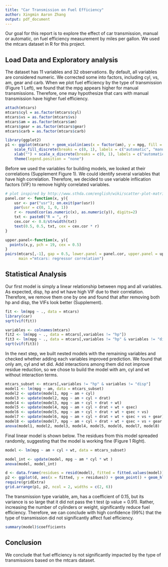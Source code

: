 ```yaml
---
title: "Car Transmission on Fuel Efficiency"
author: Xingmin Aaron Zhang
output: pdf_document
---
```


Our goal for this report is to explore the effect of car transmission, manual or automatic, on fuel efficiency measurement by miles per gallon. We used the mtcars dataset in R for this project.

## Load Data and Exploratory analysis

The dataset has 11 variables and 32 observations. By default, all variables are considered numeric. We corrected some into factors, including cyl, vs, am, gear and carb. When we plot fuel efficiency by the type of transmission (Figure 1 Left), we found that the mpg appears higher for manual transmissions. Therefore, one may hypothesize that cars with manual transmission have higher fuel efficiency.

```r
attach(mtcars)
mtcars$cyl = as.factor(mtcars$cyl)
mtcars$vs = as.factor(mtcars$vs)
mtcars$am = as.factor(mtcars$am)
mtcars$gear = as.factor(mtcars$gear)
mtcars$carb = as.factor(mtcars$carb)
```


```r
library(ggplot2)
p1 <- ggplot(mtcars) + geom_violin(aes(x = factor(am), y = mpg, fill = factor(am)), draw_quantiles = c(0.5)) + 
    scale_fill_discrete(breaks = c(0, 1), labels = c("automatic", "manual")) + 
    xlab("") + scale_x_discrete(breaks = c(0, 1), labels = c("automatic", "manual")) + 
    theme(legend.position = "none")
```

Before we used the variables for building models, we looked at their correlations (Supplement Figure 1). We could identify several variables that have high correlation. Therefore, we decided to use variable inflication factors (VIF) to remove highly correlated variables. 
```r
# plot inspired by http://www.sthda.com/english/wiki/scatter-plot-matrices-r-base-graphs
panel.cor <- function(x, y){
    usr <- par("usr"); on.exit(par(usr))
    par(usr = c(0, 1, 0, 1))
    r <- round(cor(as.numeric(x), as.numeric(y)), digits=2)
    txt <- paste0("R = ", r)
    cex.cor <- 0.8/strwidth(txt)
    text(0.5, 0.5, txt, cex = cex.cor * r)
}

upper.panel<-function(x, y){
  points(x,y, pch = 19, cex = 0.5)
}
pairs(mtcars[,-1], gap = 0.5, lower.panel = panel.cor, upper.panel = upper.panel,
      main ="mtcars: regressor correlation")
```

## Statistical Analysis
Our first model is simply a linear relationship between mpg and all variables. As expected, disp, hp and wt have high VIF due to their correlation. Therefore, we remove them one by one and found that after removing both hp and disp, the VIFs look better (Supplement).  

```r
fit <- lm(mpg ~ ., data = mtcars)
library(car)
sqrt(vif(fit))
```



```r
variables <- colnames(mtcars)
fit2 <- lm(mpg ~ ., data = mtcars[,variables != "hp"])
fit3 <- lm(mpg ~ ., data = mtcars[,variables != "hp" & variables != "disp"])
sqrt(vif(fit3))
```

In the next step, we built nested models with the remaining variables and checked whether adding each variables improved prediction. We found that only am, cyl and wt did. Add interactions among them did not improve residue reduction, so we chose to build the model with am, cyl and wt without interaction terms. 

```r
mtcars_subset <- mtcars[,variables != "hp" & variables != "disp"]
model1 <- lm(mpg ~ am, data = mtcars_subset)
model2 <- update(model1, mpg ~ am + cyl)
model3 <- update(model2, mpg ~ am + cyl + drat)
model4 <- update(model3, mpg ~ am + cyl + drat + wt)
model5 <- update(model4, mpg ~ am + cyl + drat + wt + qsec)
model6 <- update(model5, mpg ~ am + cyl + drat + wt + qsec + vs)
model7 <- update(model6, mpg ~ am + cyl + drat + wt + qsec + vs + gear)
model8 <- update(model7, mpg ~ am + cyl + drat + wt + qsec + vs + gear + carb)
anova(model1, model2, model3, model4, model5, model6, model7, model8)
```

Final linear model is shown below. The residues from this model spreaded randomly, suggesting that the model is working fine (Figure 1 Right).
```r
model <- lm(mpg ~ am + cyl + wt, data = mtcars_subset)
```

```r
model_int <- update(model, mpg ~ am * cyl * wt )
anova(model, model_int)
```

```r
d <- data.frame(residues = resid(model), fitted = fitted.values(model))
p2 <- ggplot(d, aes(x = fitted, y = residues)) + geom_point() + geom_hline(yintercept = 0, color = "red")
require(gridExtra)
grid.arrange(p1, p2, ncol = 2, widths = c(2, 6))
```

The transmission type variable, am, has a coefficient of 0.15, but its variance is so large that it did not pass the t test (p value = 0.91). Rather, increasing the number of cylinders or weight, significantly reduce fuel efficiency. Therefore, we can conclude with high confidence (99%) that the type of transmission did not significantly affect fuel efficiency. 

```r
summary(model)$coefficients
```

## Conclusion
We conclude that fuel efficiency is not significantly impacted by the type of transmissions based on the mtcars dataset.
